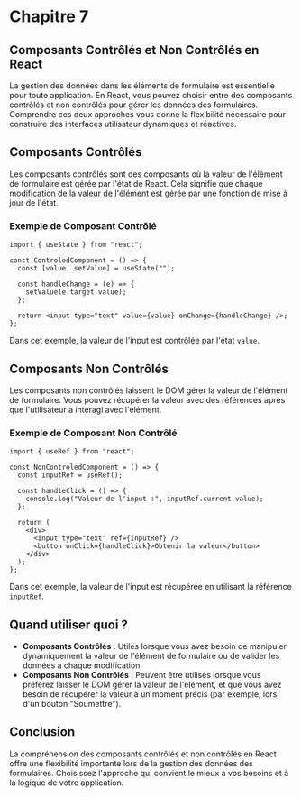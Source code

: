 # Chapitre 7

## Composants Contrôlés et Non Contrôlés en React

La gestion des données dans les éléments de formulaire est essentielle pour toute application. En React, vous pouvez choisir entre des composants contrôlés et non contrôlés pour gérer les données des formulaires. Comprendre ces deux approches vous donne la flexibilité nécessaire pour construire des interfaces utilisateur dynamiques et réactives.

## Composants Contrôlés

Les composants contrôlés sont des composants où la valeur de l'élément de formulaire est gérée par l'état de React. Cela signifie que chaque modification de la valeur de l'élément est gérée par une fonction de mise à jour de l'état.

### Exemple de Composant Contrôlé

```tsx
import { useState } from "react";

const ControledComponent = () => {
  const [value, setValue] = useState("");

  const handleChange = (e) => {
    setValue(e.target.value);
  };

  return <input type="text" value={value} onChange={handleChange} />;
};
```

Dans cet exemple, la valeur de l'input est contrôlée par l'état `value`.

## Composants Non Contrôlés

Les composants non contrôlés laissent le DOM gérer la valeur de l'élément de formulaire. Vous pouvez récupérer la valeur avec des références après que l'utilisateur a interagi avec l'élément.

### Exemple de Composant Non Contrôlé

```tsx
import { useRef } from "react";

const NonControledComponent = () => {
  const inputRef = useRef();

  const handleClick = () => {
    console.log("Valeur de l'input :", inputRef.current.value);
  };

  return (
    <div>
      <input type="text" ref={inputRef} />
      <button onClick={handleClick}>Obtenir la valeur</button>
    </div>
  );
};
```

Dans cet exemple, la valeur de l'input est récupérée en utilisant la référence `inputRef`.

## Quand utiliser quoi ?

- **Composants Contrôlés** : Utiles lorsque vous avez besoin de manipuler dynamiquement la valeur de l'élément de formulaire ou de valider les données à chaque modification.
- **Composants Non Contrôlés** : Peuvent être utilisés lorsque vous préférez laisser le DOM gérer la valeur de l'élément, et que vous avez besoin de récupérer la valeur à un moment précis (par exemple, lors d'un bouton "Soumettre").

## Conclusion

La compréhension des composants contrôlés et non contrôlés en React offre une flexibilité importante lors de la gestion des données des formulaires. Choisissez l'approche qui convient le mieux à vos besoins et à la logique de votre application.
